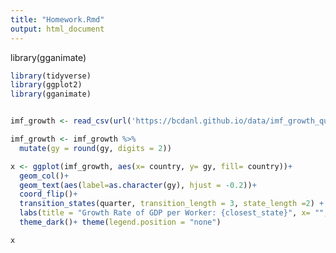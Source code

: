 ```yaml
---
title: "Homework.Rmd"
output: html_document
---
```

library(gganimate)
```r
library(tidyverse)
library(ggplot2)
library(gganimate)


imf_growth <- read_csv(url('https://bcdanl.github.io/data/imf_growth_quarterly.csv'))

imf_growth <- imf_growth %>% 
  mutate(gy = round(gy, digits = 2))

x <- ggplot(imf_growth, aes(x= country, y= gy, fill= country))+
  geom_col()+ 
  geom_text(aes(label=as.character(gy), hjust = -0.2))+
  coord_flip()+
  transition_states(quarter, transition_length = 3, state_length =2) +
  labs(title = "Growth Rate of GDP per Worker: {closest_state}", x= "", y= "")+
  theme_dark()+ theme(legend.position = "none")

x
```

